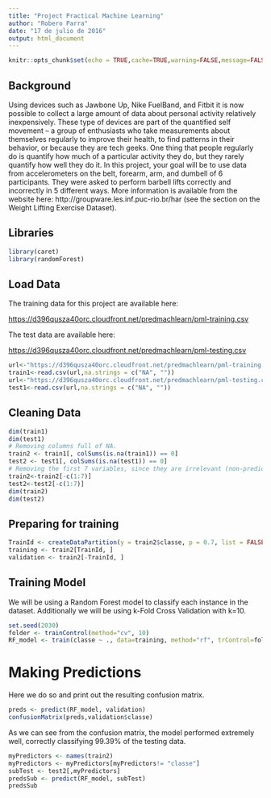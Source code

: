 ```yaml
---
title: "Project Practical Machine Learning"
author: "Robero Parra"
date: "17 de julio de 2016"
output: html_document
---
```


```r
knitr::opts_chunk$set(echo = TRUE,cache=TRUE,warning=FALSE,message=FALSE)
```

## Background

Using devices such as Jawbone Up, Nike FuelBand, and Fitbit it is now possible to collect a large amount of data about personal activity relatively inexpensively. These type of devices are part of the quantified self movement – a group of enthusiasts who take measurements about themselves regularly to improve their health, to find patterns in their behavior, or because they are tech geeks. One thing that people regularly do is quantify how much of a particular activity they do, but they rarely quantify how well they do it. In this project, your goal will be to use data from accelerometers on the belt, forearm, arm, and dumbell of 6 participants. They were asked to perform barbell lifts correctly and incorrectly in 5 different ways. More information is available from the website here: http://groupware.les.inf.puc-rio.br/har (see the section on the Weight Lifting Exercise Dataset).

## Libraries

```r
library(caret)
library(randomForest)
```

## Load Data

The training data for this project are available here:

<https://d396qusza40orc.cloudfront.net/predmachlearn/pml-training.csv>

The test data are available here:

<https://d396qusza40orc.cloudfront.net/predmachlearn/pml-testing.csv>

```r
url<-"https://d396qusza40orc.cloudfront.net/predmachlearn/pml-training.csv"
train1<-read.csv(url,na.strings = c("NA", ""))
url<-"https://d396qusza40orc.cloudfront.net/predmachlearn/pml-testing.csv"
test1<-read.csv(url,na.strings = c("NA", ""))
```

## Cleaning Data

```r
dim(train1)
dim(test1)
# Removing columns full of NA.
train2 <- train1[, colSums(is.na(train1)) == 0] 
test2 <- test1[, colSums(is.na(test1)) == 0]
# Removing the first 7 variables, since they are irrelevant (non-predictors)
train2<-train2[-c(1:7)]
test2<-test2[-c(1:7)]
dim(train2)
dim(test2)
```

## Preparing for training

```r
TrainId <- createDataPartition(y = train2$classe, p = 0.7, list = FALSE)
training <- train2[TrainId, ]
validation <- train2[-TrainId, ]
```

## Training Model

We will be using a Random Forest model to classify each instance in the dataset. Additionally we will be using k-Fold Cross Validation with k=10.

```r
set.seed(2030)
folder <- trainControl(method="cv", 10)
RF_model <- train(classe ~ ., data=training, method="rf", trControl=folder, ntree=250)
```


# Making Predictions

Here we do so and print out the resulting confusion matrix.

```r
preds <- predict(RF_model, validation)
confusionMatrix(preds,validation$classe)
```

As we can see from the confusion matrix, the model performed extremely well, correctly classifying 99.39% of the testing data.

```r
myPredictors <- names(train2)
myPredictors <- myPredictors[myPredictors!= "classe"]
subTest <- test2[,myPredictors]
predsSub <- predict(RF_model, subTest)
predsSub
```


